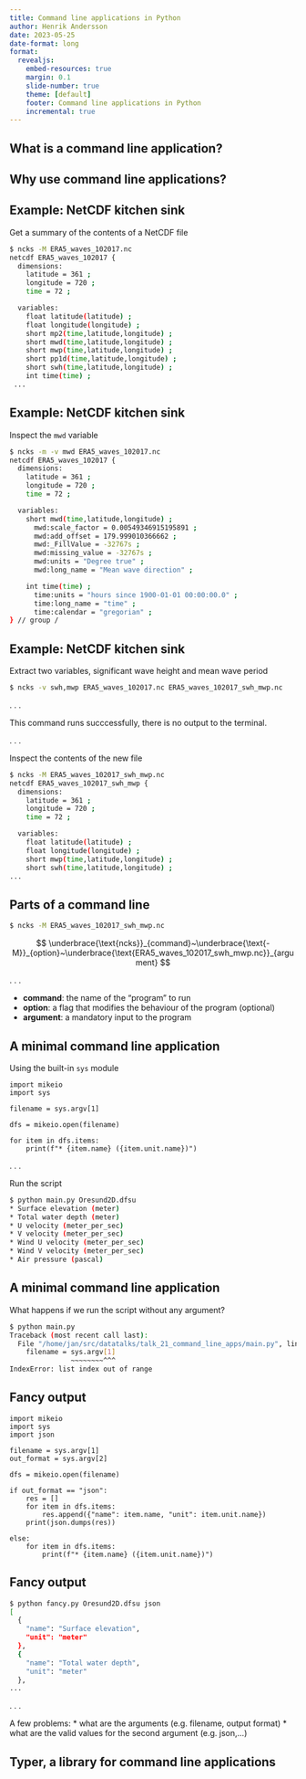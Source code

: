 ```yaml
---
title: Command line applications in Python
author: Henrik Andersson
date: 2023-05-25
date-format: long
format: 
  revealjs:
    embed-resources: true
    margin: 0.1
    slide-number: true
    theme: [default]
    footer: Command line applications in Python
    incremental: true
---
```



## What is a command line application?

## Why use command line applications?

## Example: NetCDF kitchen sink {.smaller}

Get a summary of the contents of a NetCDF file

```.bash
$ ncks -M ERA5_waves_102017.nc
netcdf ERA5_waves_102017 {
  dimensions:
    latitude = 361 ;
    longitude = 720 ;
    time = 72 ;

  variables:
    float latitude(latitude) ;
    float longitude(longitude) ;
    short mp2(time,latitude,longitude) ;
    short mwd(time,latitude,longitude) ;
    short mwp(time,latitude,longitude) ;
    short pp1d(time,latitude,longitude) ;
    short swh(time,latitude,longitude) ;
    int time(time) ;
 ...
```

## Example: NetCDF kitchen sink {.smaller}

Inspect the `mwd` variable

```.bash
$ ncks -m -v mwd ERA5_waves_102017.nc
netcdf ERA5_waves_102017 {
  dimensions:
    latitude = 361 ;
    longitude = 720 ;
    time = 72 ;

  variables:
    short mwd(time,latitude,longitude) ;
      mwd:scale_factor = 0.00549346915195891 ;
      mwd:add_offset = 179.999010366662 ;
      mwd:_FillValue = -32767s ;
      mwd:missing_value = -32767s ;
      mwd:units = "Degree true" ;
      mwd:long_name = "Mean wave direction" ;

    int time(time) ;
      time:units = "hours since 1900-01-01 00:00:00.0" ;
      time:long_name = "time" ;
      time:calendar = "gregorian" ;
} // group /
```

## Example: NetCDF kitchen sink {.smaller}

Extract two variables, significant wave height and mean wave period

```.bash
$ ncks -v swh,mwp ERA5_waves_102017.nc ERA5_waves_102017_swh_mwp.nc
```
. . .
  
This command runs succcessfully, there is no output to the terminal.
 
. . . 

Inspect the contents of the new file

```.bash
$ ncks -M ERA5_waves_102017_swh_mwp.nc
netcdf ERA5_waves_102017_swh_mwp {
  dimensions:
    latitude = 361 ;
    longitude = 720 ;
    time = 72 ;

  variables:
    float latitude(latitude) ;
    float longitude(longitude) ;
    short mwp(time,latitude,longitude) ;
    short swh(time,latitude,longitude) ;
...
```

## Parts of a command line

```bash
$ ncks -M ERA5_waves_102017_swh_mwp.nc
```

$$
\underbrace{\text{ncks}}_{command}~\underbrace{\text{-M}}_{option}~\underbrace{\text{ERA5_waves_102017_swh_mwp.nc}}_{argument}
$$

. . .


* **command**: the name of the "program" to run
* **option**: a flag that modifies the behaviour of the program (optional)
* **argument**: a mandatory input to the program


## A minimal command line application {.smaller}

Using the built-in `sys` module

```.python
import mikeio
import sys

filename = sys.argv[1]

dfs = mikeio.open(filename)

for item in dfs.items:
    print(f"* {item.name} ({item.unit.name})")
```

. . .

Run the script

```bash
$ python main.py Oresund2D.dfsu
* Surface elevation (meter)
* Total water depth (meter)
* U velocity (meter_per_sec)
* V velocity (meter_per_sec)
* Wind U velocity (meter_per_sec)
* Wind V velocity (meter_per_sec)
* Air pressure (pascal)
```

## A minimal command line application {.smaller}

What happens if we run the script without any argument?

```bash
$ python main.py
Traceback (most recent call last):
  File "/home/jan/src/datatalks/talk_21_command_line_apps/main.py", line 4, in <module>
    filename = sys.argv[1]
               ~~~~~~~~^^^
IndexError: list index out of range
```

## Fancy output {.smaller}

```.python
import mikeio
import sys
import json

filename = sys.argv[1]
out_format = sys.argv[2]

dfs = mikeio.open(filename)

if out_format == "json":
    res = []
    for item in dfs.items:
        res.append({"name": item.name, "unit": item.unit.name})
    print(json.dumps(res))

else:
    for item in dfs.items:
        print(f"* {item.name} ({item.unit.name})")
```

## Fancy output {.smaller}

```bash
$ python fancy.py Oresund2D.dfsu json
[
  {
    "name": "Surface elevation",
    "unit": "meter"
  },
  {
    "name": "Total water depth",
    "unit": "meter"
  },
...
```

. . .

A few problems:
* what are the arguments (e.g. filename, output format)
* what are the valid values for the second argument (e.g. json,...)


## Typer, a library for command line applications
